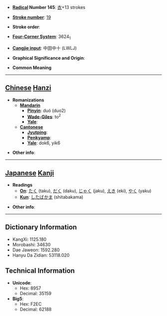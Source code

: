 * '''[[Wiktionary:Chinese radical index| Radical]] Number 145''': [[Wiktionary:Chinese radical index 衣|衣]]+13 strokes

* '''[[Wiktionary:Chinese total strokes index|Stroke number]]''': [[Wiktionary:Chinese total strokes index 19|19]]

* '''Stroke order''': 

* '''[[Wiktionary:Chinese four corner index|Four-Corner System]]''': 3624<sub>1</sub>

* '''[[Wiktionary:Chinese Cangjie index|Cangjie input]]''': 中田中十 (LWLJ)

* '''Graphical Significance and Origin''': 

* '''Common Meaning'''

----

== [[Chinese]] [[Hanzi]] ==

* '''Romanizations'''
** '''[[Mandarin]]'''
*** '''[[Pinyin]]''': duó (duo2)
*** '''[[Wade-Giles]]''': to<sup>2</sup>
*** '''[[Yale]]''': 
** '''[[Cantonese]]'''
*** '''[[Jyutping]]''':
*** '''[[Penkyamp]]''': 
*** '''[[Yale]]''': dok6, yik6

* '''Other info''': 

----

== [[Japanese]] [[Kanji]] ==

* '''Readings'''
** '''[[On]]''': [[たく]] (taku), [[だく]] (daku), [[じゃく]] (jaku), [[えき]] (eki), [[やく]] (yaku)
** '''[[Kun]]''': [[したばかま]] (shitabakama)

* '''Other info''':  

----

== Dictionary Information ==

* KangXi: 1125.180
* Morobashi: 34630
* Dae Jaweon: 1592.280
* Hanyu Da Zidian: 53118.020

== Technical Information ==

* '''Unicode''':
** Hex: 8957
** Decimal: 35159
* '''Big5''':
** Hex: F2EC
** Decimal: 62188
